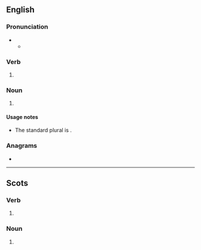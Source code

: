 {{also|Leafs}}
==English==

===Pronunciation===
* {{IPA|en|/liːfs/}}
** {{audio|en|LL-Q1860 (eng)-Vealhurl-leafs.wav|Audio (UK)}}

===Verb===
{{head|en|verb form}}

# {{en-third-person singular of|leaf}}

===Noun===
{{head|en|noun form}}

# {{lb|en|nonstandard}} {{plural of|en|leaf}} <!--used by whom in what context?-->

====Usage notes====
* The standard plural is {{m|en|leaves}}.

===Anagrams===
* {{anagrams|en|a=aefls|A.S.L.E.F.|FALSE|alefs|false|fasel|feals|fleas|lefsa}}

----

==Scots==

===Verb===
{{head|sco|verb form}}

# {{sco-third-person singular of|leaf}}

===Noun===
{{head|sco|noun plural form}}

# {{plural of|sco|leaf}}